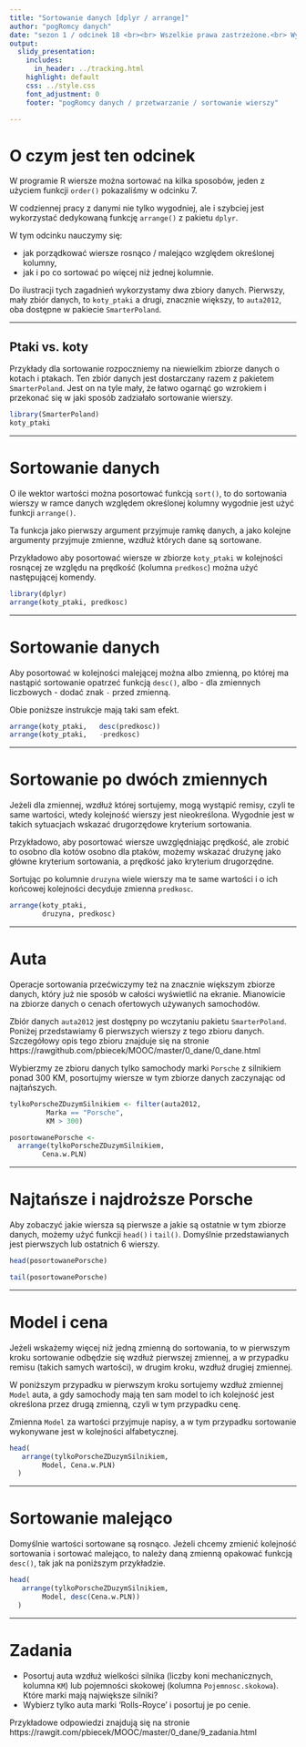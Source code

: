 ```yaml
---
title: "Sortowanie danych [dplyr / arrange]"
author: "pogRomcy danych"
date: "sezon 1 / odcinek 18 <br><br> Wszelkie prawa zastrzeżone.<br> Wykorzystanie możliwe wyłącznie za zgodą autora.  <br><br><br><br>Naciśnij `A` by zamienić slajdy na ciągły tekst. <br> Naciśnij `T` by wyświetlić spis treści."
output:
  slidy_presentation:
    includes:
      in_header: ../tracking.html
    highlight: default
    css: ../style.css
    font_adjustment: 0
    footer: "pogRomcy danych / przetwarzanie / sortowanie wierszy"

---
```


# O czym jest ten odcinek

W programie R wiersze można sortować na kilka sposobów, jeden z użyciem funkcji `order()` pokazaliśmy w odcinku 7.

W codziennej pracy z danymi nie tylko wygodniej, ale i szybciej jest wykorzystać dedykowaną funkcję `arrange()` z pakietu `dplyr`.

W tym odcinku nauczymy się:

- jak porządkować wiersze rosnąco / malejąco względem określonej kolumny,
- jak i po co sortować po więcej niż jednej kolumnie.

Do ilustracji tych zagadnień wykorzystamy dwa zbiory danych. Pierwszy, mały zbiór danych, to `koty_ptaki` a drugi, 
znacznie większy, to `auta2012`, oba dostępne w pakiecie `SmarterPoland`.

---

## Ptaki vs. koty

Przykłady dla sortowanie rozpoczniemy na niewielkim zbiorze danych o kotach i ptakach. Ten zbiór danych jest dostarczany razem z pakietem `SmarterPoland`. Jest on na tyle mały, że łatwo ogarnąć go wzrokiem i przekonać się w jaki sposób zadziałało sortowanie wierszy.

```r
library(SmarterPoland)
koty_ptaki
```

---

# Sortowanie danych

O ile wektor wartości można posortować funkcją `sort()`, to do sortowania wierszy w ramce danych względem określonej kolumny wygodnie jest użyć funkcji `arrange()`.

Ta funkcja jako pierwszy argument przyjmuje ramkę danych, a jako kolejne argumenty przyjmuje zmienne, wzdłuż których dane są sortowane.

Przykładowo aby posortować wiersze w zbiorze `koty_ptaki` w kolejności rosnącej ze względu na prędkość  (kolumna `predkosc`) można użyć następującej komendy.

```r
library(dplyr)
arrange(koty_ptaki, predkosc)
```

---

# Sortowanie danych

Aby posortować w kolejności malejącej można albo zmienną, po której ma nastąpić sortowanie opatrzeć funkcją `desc()`, albo - dla zmiennych liczbowych - dodać znak `-` przed zmienną.

Obie poniższe instrukcje mają taki sam efekt.

```r
arrange(koty_ptaki,   desc(predkosc))
arrange(koty_ptaki,   -predkosc)
```

---

# Sortowanie po dwóch zmiennych

Jeżeli dla zmiennej, wzdłuż której sortujemy, mogą wystąpić remisy, czyli te same wartości, wtedy kolejność wierszy jest nieokreślona. Wygodnie jest w takich sytuacjach wskazać drugorzędowe kryterium sortowania.

Przykładowo, aby posortować wiersze uwzględniając prędkość, ale zrobić to osobno dla kotów osobno dla ptaków, możemy wskazać drużynę jako główne kryterium sortowania, a prędkość jako kryterium drugorzędne.

Sortując po kolumnie `druzyna` wiele wierszy ma te same wartości i o ich końcowej kolejności decyduje zmienna `predkosc`.

```r
arrange(koty_ptaki, 
        druzyna, predkosc)
```

---

# Auta

Operacje sortowania przećwiczymy też na znacznie większym zbiorze danych, który już nie sposób w całości wyświetlić na ekranie. Mianowicie na zbiorze danych o cenach ofertowych używanych samochodów.

Zbiór danych `auta2012` jest dostępny po wczytaniu pakietu `SmarterPoland`. Poniżej przedstawiamy 6 pierwszych wierszy z tego zbioru danych. Szczegółowy opis tego zbioru znajduje się na stronie https://rawgithub.com/pbiecek/MOOC/master/0_dane/0_dane.html

Wybierzmy ze zbioru danych tylko samochody marki `Porsche` z silnikiem ponad 300 KM, posortujmy wiersze w tym zbiorze danych zaczynając od najtańszych.

```r
tylkoPorscheZDuzymSilnikiem <- filter(auta2012,
         Marka == "Porsche",
         KM > 300)

posortowanePorsche <-
  arrange(tylkoPorscheZDuzymSilnikiem, 
        Cena.w.PLN)
```

---

# Najtańsze i najdroższe Porsche

Aby zobaczyć jakie wiersza są pierwsze a jakie są ostatnie w tym zbiorze danych, możemy użyć funkcji `head()` i `tail()`. Domyślnie przedstawianych jest pierwszych lub ostatnich 6 wierszy.

```r
head(posortowanePorsche)

tail(posortowanePorsche)
```

---

# Model i cena

Jeżeli wskażemy więcej niż jedną zmienną do sortowania, to w pierwszym kroku sortowanie odbędzie się wzdłuż pierwszej zmiennej, a w przypadku remisu (takich samych wartości), w drugim kroku, wzdłuż drugiej zmiennej.

W poniższym przypadku w pierwszym kroku sortujemy wzdłuż zmiennej `Model` auta, a gdy samochody mają ten sam model to ich kolejność jest określona przez drugą zmienną, czyli w tym przypadku cenę.

Zmienna `Model` za wartości przyjmuje napisy, a w tym przypadku sortowanie wykonywane jest w kolejności alfabetycznej.

```r
head(
   arrange(tylkoPorscheZDuzymSilnikiem, 
        Model, Cena.w.PLN)
  ) 
```

---

# Sortowanie malejąco

Domyślnie wartości sortowane są rosnąco. Jeżeli chcemy zmienić kolejność sortowania i sortować malejąco, to należy daną zmienną opakować funkcją `desc()`, tak jak na poniższym przykładzie.

```r
head(
   arrange(tylkoPorscheZDuzymSilnikiem, 
        Model, desc(Cena.w.PLN))
  ) 
```

---

# Zadania

* Posortuj auta wzdłuż wielkości silnika (liczby koni mechanicznych, kolumna `KM`) lub pojemności skokowej (kolumna `Pojemnosc.skokowa`). Które marki mają największe silniki?
* Wybierz tylko auta marki 'Rolls-Royce' i posortuj je po cenie.

Przykładowe odpowiedzi znajdują się na stronie https://rawgit.com/pbiecek/MOOC/master/0_dane/9_zadania.html


